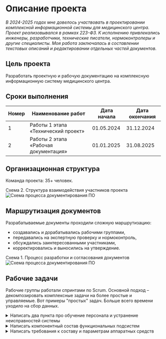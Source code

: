 # Описание проекта

*В 2024-2025 годах мне довелось участвовать в проектировании комплексной информационной системы для медицинского центра. Проект реализовывался в рамках 223-ФЗ. К исполнению привлекались инженеры, разработчики, технические писатели, нормоконтролеры и другие специалисты. Моя работа заключалась в составлении текстовых описаний и редактировании отдельных частей документов.*

## Цель проекта

Разработать проектную и рабочую документацию на комплексную информационную систему медицинского центра.

## Сроки выполнения

| Номер | Наименование работ | Дата начала | Дата окончания |
| --- | --- | --- | --- |
| 1 | Работы 1 этапа «Технический проект» | 01.05.2024 | 31.12.2024 |
| 2 | Работы 2 этапа «Рабочая документация» | 01.01.2025 | 31.08.2025 |

## Организационная структура

Команда проекта: 35+ человек.

Схема 2. Структура взаимодействия участников проекта
![Схема процесса документирования ПО](../../../images/diagrams/diagram-004.drawio.png)

## Маршрутизация документов

Разрабатываемые документы проходили сложную маршрутизацию:

- создавались и дорабатывались рабочими группами,
- передавались на экспертную проверку и нормоконтроль, 
- обсуждались заинтересованными участниками, 
- корректировались и выносились на утверждение.

Схема 1. Процесс разработки и согласования документов
![Схема процесса документирования ПО](../../../images/diagrams/diagram-005.drawio.png)

## Рабочие задачи

Рабочие группы работали спринтами по Scrum. Основной подход – декомпозировать комплексные задачи на более простые и управляемые. Вот примеры "простых" задач. Больше всего времени уходило на сбор данных.

<details>
  <summary> Написать два пункта про обучение персонала и устранение неисправностей системы </summary>

	**2.5. Обучение и квалификация персонала**

	2.5.1. Квалификация персонала, участвующего в поддержании процессов жизненного цикла программного обеспечения, должна соответствовать требованиям профессиональных стандартов. Перечень профстандартов указан в Таблице 2.
	
	Таблица 2. Перечень профстандартов  
	| № п/п | Профессиональный стандарт |
	| ------ | ------ |
	| 1. | Программист, утв. Приказом Минтруда России от 20.07.2022 № 424н |
	| 2. | Системный программист, утв. Приказом Минтруда России от 29.09.2020 № 678н |
	| 3. | Специалист по тестированию в области информационных технологий, утв. Приказом Минтруда России от 02.08.2021 № 531н |
	| 4. | Специалист по технической поддержке информационно-коммуникационных систем, утв. Приказом Минтруда России от 29.09.2020 № 675н |
	| 5. | Технический писатель (специалист по технической документации в области информационных технологий), утв. Приказом Минтруда России от 03.10.2022 № 609н |
	
	2.5.2. Квалификация персонала подтверждается документами об образовании и (или) опытом работы по профилю деятельности. Допускается выполнение одним лицом функций, предусмотренных разными профессиональными областями деятельности, на условиях совместительства.

	2.5.3. Обязательные требования к получению персоналом дополнительного профессионального образования не предъявляются. Рекомендуется периодическое (каждые пять лет) обучение персонала на учебных курсах по профилю деятельности с целью повышения квалификации.

	2.5.4. Для поддержания профессиональных компетенций на конкурентноспособном уровне персоналу рекомендуется следить за изменениями, происходящими в профессиональной области деятельности, изучать новые методы и технологии, участвовать в публичных мероприятиях, проводимых профессиональным сообществом, уметь реализовать доступные новшества в программном продукте для улучшения его технических характеристик по измеримым показателям.

  **2.6. Устранение неисправностей**

	2.6.1. Обязанность по устранению неисправностей программного обеспечения, включая оперативное реагирование на устранение сбойных ситуаций, возлагается на изготовителя. 
	
	2.6.2. При выявлении ошибок функционирования программного обеспечения пользователь должен незамедлительно сообщить об этом изготовителю любым доступным способом связи:
	
	По номеру телефона: +7(ххх)xxx-xx-xx  
	По адресу электронной почты: xxx@xxxxxx
	
	2.6.3. Программное обеспечение распространяется по договору простой (неисключительной) лицензии. Изменения программного кода, поддержание работоспособности системы и ее частей осуществляется персоналом изготовителя. 
	
	2.6.4. Несанкционированное вмешательство пользователя в программный код и алгоритмы работы программного обеспечения воспрещается. В случае возникновения потребности в изменении программного обеспечения пользовать может связаться с изготовителем и запросить адаптировать программный продукт под необходимую задачу.

</details>

<details>
  <summary> Написать компонентный состав функциональных подсистем </summary>

  **КОМПОНЕНТНЫЙ СОСТАВ ФУНКЦИОНАЛЬНЫХ ПОДСИСТЕМ**

	Функциональные подсистемы должны включать следующие технологические компоненты:

	* ИТ-инфраструктура базового уровня
	* Медицинская информационная система (МИС) для обеспечения клинического функционала
	* Административная информационная система для управления бизнес-процессами
	* Система поддержки принятия врачебных решений на основе технологий искусственного интеллекта
	* Научно-исследовательские подсистемы
	* Интеграционный сервис
	* Системы диспетчеризации инженерных комплексов "Умного дома"
	* Подсистемы информационной безопасности

	**СПЕЦИФИКАЦИЯ БАЗОВЫХ СЕРВИСОВ**

	Базовый технологический стек должен содержать следующие компоненты:

	* Средства виртуализации программного обеспечения
	* Серверные и хостовые операционные системы
	* Офисный пакет и вспомогательное ПО
	* Корпоративная почтовая система
	* Файловое хранилище данных
	* Веб-портал клиники с поддержкой внешнего доступа
	* Служба каталогов единого доступа
	* Система видео-конференц-связи

	**СПЕЦИФИКАЦИЯ МЕДИЦИНСКОЙ ИНФОРМАЦИОННОЙ СИСТЕМЫ**

	МИС-инфраструктура должна включать:

	* Медицинскую информационную систему с модулями:
		* Регистрационное ПО
		* Операционный блок
		* Госпитализационное управление
		* Реабилитационный модуль
		* Документооборот
		* Система назначений

	* Интеграционное ПО для взаимодействия с ЕГИСЗ
	* Телемедицинское решение
	* Личный кабинет пользователя
	* ЛИС-интегратор (лабораторная информационная система)
	* РИС-интегратор (радиологическая информационная система)
	* Интерфейс для работы с высокотехнологичным медицинским оборудованием

	**СПЕЦИФИКАЦИЯ АДМИНИСТРАТИВНОЙ ИНФОРМАЦИОННОЙ СИСТЕМЫ**

	Административный технологический стек должен включать:

	* HR-система с модулем НМО
	* Логистическое ПО
	* Бухгалтерская система
	* Бюджетирование
	* CRM-система
	* Маркетинговое ПО
	* Инвентаризационное решение
	* Система закупок с поддержкой КТРУ
	* Складское ПО
	* Корпоративный портал

	**СПЕЦИФИКАЦИЯ ИНТЕЛЛЕКТУАЛЬНЫХ СЕРВИСОВ**

	ИИ-компоненты должны обеспечивать:
	* Анализ временных рядов (ЭКГ, ЭЭГ)
	* Обработку медицинских изображений в формате DICOM (КТ, МРТ)
	* Анализ неструктурированных медицинских данных

	**СПЕЦИФИКАЦИЯ НАУЧНО-ИССЛЕДОВАТЕЛЬСКОГО ФУНКЦИОНАЛА**

	Научно-исследовательские подсистемы должны обеспечивать:
	* Клинические исследования
	* Клинические апробации

	**СПЕЦИФИКАЦИЯ ИНТЕГРАЦИОННОГО СЕРВИСА**

	Интеграционная платформа должна обеспечивать:
	* Межсистемную интеграцию внутри ИТ-инфраструктуры
	* Взаимодействие с внешними системами:
		* ДМС
		* ОМС
		* ПМУ
		* Фонды
		* ЕГИСЗ (включая ВИМИС, ФРНСИ, РЭМД, ИЭМК)

</details>

<details>
  <summary> Написать требования к составу и параметрам аппаратных средств </summary>

  **ТРЕБОВАНИЯ К СОСТАВУ И ПАРАМЕТРАМ АППАРАТНЫХ СРЕДСТВ**

	**Центральный процессор:**
	* Количество ядер: не менее 32
	* Тактовая частота на одно ядро: не менее 1600 МГц
	* Поддержка AVX 2.0

	**Оперативная память (ОЗУ):**
	* Объем: не менее 64 Гб
	* Тактовая частота: не менее 2666 МГц

	**Постоянное запоминающее устройство (ПЗУ):**
	* Количество физических носителей: не менее 2 шт.
	* Объем на один носитель:
		* SSD: не менее 256 Гб
		* HDD: не менее 500 Гб

	**Сетевой адаптер (контроллер):**
	* Пропускная способность: не ниже 100 Мбит/с

	**Графический процессор:**
	* Nvidia TESLA T4
	* или процессор серии RTX или старше с 16 Gb ОЗУ

	**ПРОГРАММНОЕ ОБЕСПЕЧЕНИЕ**

	**Системные требования:**
	* Операционная система: Ubuntu Server 64 bit версии не ниже 18.04 LTS
	* Python версии не ниже 3.7
	* MongoDB версии не ниже 4.0
	* RabbitMQ версии не ниже 3.12.2
	* Tensorflow/Serving версии не ниже 2.12

	**Дополнительные требования:**
	* Доступ к сети Интернет
	* Возможность обмена информацией через Интернет
	* ПО не требует физических носителей
	* Необходимость подключения к системе PACS
	* Поддержка протоколов: DICOM, TCP/IP

	**МИНИМАЛЬНЫЕ ТЕХНИЧЕСКИЕ ХАРАКТЕРИСТИКИ АРМ**

	**Windows**
	* **ОС:** Windows 10
	* **Процессор:** Core i5 2-го поколения (2 ГГц)
	* **Оперативная память:** 4 Гбайт
	* **Свободное место:** 20 Гбайт
	* **Браузеры:**
		* Firefox версии 45
		* Chrome версии 50
		* Opera версии 37
		* Yandex Browser 16.3

	**Linux**
	* **ОС:** Debian, Ubuntu и их производные
	* **Процессор:** Core i5 2-го поколения (2 ГГц)
	* **Оперативная память:** 8 Гбайт
	* **Свободное место:** 25 Гбайт
	* **Браузеры:**
		* Firefox версии 45
		* Chrome версии 50
		* Opera версии 37
		* Yandex Browser 16.3

	**Mac OS**
	* **ОС:** OS X El Capitan 10.11.6
	* **Процессор:** Intel 2.66 ГГц Core 2 Duo C
	* **Оперативная память:** 2 Гбайт
	* **Свободное место:** 20 Гбайт
	* **Браузер:** Safari 9.1

</details>